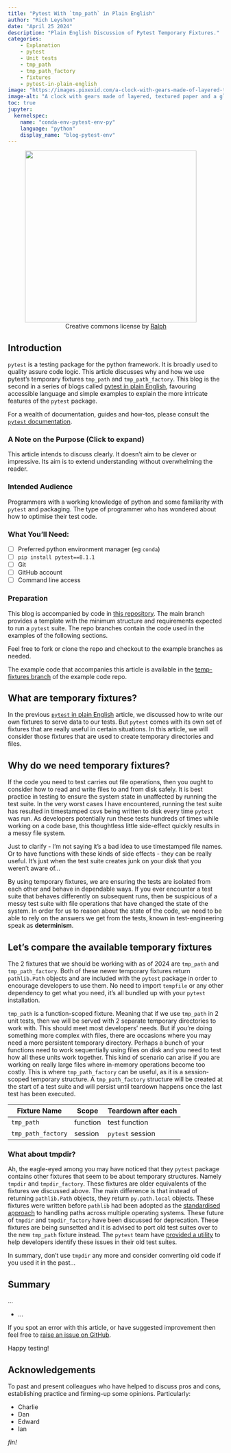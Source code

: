 ```yaml
---
title: "Pytest With `tmp_path` in Plain English"
author: "Rich Leyshon"
date: "April 25 2024"
description: "Plain English Discussion of Pytest Temporary Fixtures."
categories:
    - Explanation
    - pytest
    - Unit tests
    - tmp_path
    - tmp_path_factory
    - fixtures
    - pytest-in-plain-english
image: "https://images.pixexid.com/a-clock-with-gears-made-of-layered-textured-paper-and-a-glossy-metallic-face-s-0yp5gyd5.jpeg?h=699&amp;q=70"
image-alt: "A clock with gears made of layered, textured paper and a glossy metallic face, set against a backdrop of passing time by [Ralph](https://pixexid.com/profile/cjxrsxsl7000008s6h21jecoe)"
toc: true
jupyter: 
  kernelspec:
    name: "conda-env-pytest-env-py"
    language: "python"
    display_name: "blog-pytest-env"
---
```


<figure class=center>
  <img class="shaded_box" width=400px src="https://images.pixexid.com/a-clock-with-gears-made-of-layered-textured-paper-and-a-glossy-metallic-face-s-0yp5gyd5.jpeg"></img>
  <figcaption style="text-align:center;">Creative commons license by [Ralph](https://pixexid.com/profile/cjxrsxsl7000008s6h21jecoe)</figcaption>
</figure>

## Introduction

`pytest` is a testing package for the python framework. It is broadly used to
quality assure code logic. This article discusses why and how we use pytest's
temporary fixtures `tmp_path` and `tmp_path_factory`. This blog is the second
in a series of blogs called
[pytest in plain English](/../index.html#category=pytest-in-plain-english),
favouring accessible language and simple examples to explain the more intricate
features of the `pytest` package.

For a wealth of documentation, guides and how-tos, please consult the
<a href="https://docs.pytest.org/en/8.0.x/" target="_blank">`pytest` documentation</a>.

:::{.callout collapse="true"}

### A Note on the Purpose (Click to expand)

This article intends to discuss clearly. It doesn't aim to be clever or
impressive. Its aim is to extend understanding without overwhelming the reader.

:::

### Intended Audience

Programmers with a working knowledge of python and some familiarity with
`pytest` and packaging. The type of programmer who has wondered about how to
optimise their test code.

### What You'll Need:

- [ ] Preferred python environment manager (eg `conda`)
- [ ] `pip install pytest==8.1.1`
- [ ] Git
- [ ] GitHub account
- [ ] Command line access

### Preparation

This blog is accompanied by code in
[this repository](https://github.com/r-leyshon/pytest-fiddly-examples). The
main branch provides a template with the minimum structure and requirements
expected to run a `pytest` suite. The repo branches contain the code used in
the examples of the following sections.

Feel free to fork or clone the repo and checkout to the example branches as
needed.

The example code that accompanies this article is available in the
[temp-fixtures branch](https://github.com/r-leyshon/pytest-fiddly-examples/tree/temp-fixtures)
of the example code repo.

## What are temporary fixtures?

In the previous [`pytest` in plain English](/blogs/11-fiddly-bits-of-pytest.qmd)
article, we discussed how to write our own fixtures to serve data to our tests.
But `pytest` comes with its own set of fixtures that are really useful in
certain situations. In this article, we will consider those fixtures that are
used to create temporary directories and files.

## Why do we need temporary fixtures?

If the code you need to test carries out file operations, then you ought to
consider how to read and write files to and from disk safely. It is best
practice in testing to ensure the system state in unaffected by running the
test suite. In the very worst cases I have encountered, running the test suite
has resulted in timestamped csvs being written to disk every time `pytest` was
run. As developers potentially run these tests hundreds of times while working
on a code base, this thoughtless little side-effect quickly results in a messy
file system. 

Just to clarify - I'm not saying it's a bad idea to use timestamped file names.
Or to have functions with these kinds of side effects - they can be really
useful. It's just when the test suite creates junk on your disk that you
weren't aware of...

By using temporary fixtures, we are ensuring the tests are isolated from each
other and behave in dependable ways. If you ever encounter a test suite that
behaves differently on subsequent runs, then be suspicious of a messy test
suite with file operations that have changed the state of the system. In order
for us to reason about the state of the code, we need to be able to rely on the
answers we get from the tests, known in test-engineering speak as
**determinism**.

## Let's compare the available temporary fixtures

The 2 fixtures that we should be working with as of 2024 are `tmp_path` and
`tmp_path_factory`. Both of these newer temporary fixtures return
`pathlib.Path` objects and are included with the `pytest` package in order to
encourage developers to use them. No need to import `tempfile` or any other
dependency to get what you need, it's all bundled up with your `pytest`
installation.

`tmp_path` is a function-scoped fixture. Meaning that if we use `tmp_path` in
2 unit tests, then we will be served with 2 separate temporary directories to
work with. This should meet most developers' needs. But if you're doing
something more complex with files, there are occasions where you may need a
more persistent temporary directory. Perhaps a bunch of your functions need to
work sequentially using files on disk and you need to test how all these units
work together. This kind of scenario can arise if you are working on really
large files where in-memory operations become too costly. This is where
`tmp_path_factory` can be useful, as it is a session-scoped temporary
structure. A `tmp_path_factory` structure will be created at the start of a
test suite and will persist until teardown happens once the last test has been
executed.

| Fixture Name       | Scope    | Teardown after each |
| ------------------ | ---------| ------------------- |
| `tmp_path`         | function | test function       |
| `tmp_path_factory` | session  | `pytest` session    |

### What about tmpdir?

Ah, the eagle-eyed among you may have noticed that they `pytest` package
contains other fixtures that seem to be about temporary structures. Namely
`tmpdir` and `tmpdir_factory`. These fixtures are older equivalents of the
fixtures we discussed above. The main difference is that instead of returning
`pathlib.Path` objects, they return `py.path.local` objects. These fixtures
were written before `pathlib` had been adopted as the
[standardised approach](https://peps.python.org/pep-0519/#standard-library-changes)
to handling paths across multiple operating systems. These future of `tmpdir`
and `tmpdir_factory` have been discussed for deprecation. These fixtures are
being sunsetted and it is advised to port old test suites over to the new
`tmp_path` fixture instead. The `pytest` team have
[provided a utility](https://docs.pytest.org/en/7.1.x/how-to/tmp_path.html#the-tmpdir-and-tmpdir-factory-fixtures)
to help developers identify these issues in their old test suites. 

In summary, don't use `tmpdir` any more and consider converting old code if you
used it in the past... 



## Summary

...

* ...

If you spot an error with this article, or have  suggested improvement then
feel free to
[raise an issue on GitHub](https://github.com/r-leyshon/blogging/issues).  

Happy testing!

## Acknowledgements

To past and present colleagues who have helped to discuss pros and cons,
establishing practice and firming-up some opinions. Particularly:

* Charlie
* Dan
* Edward
* Ian

<p id=fin><i>fin!</i></p>
